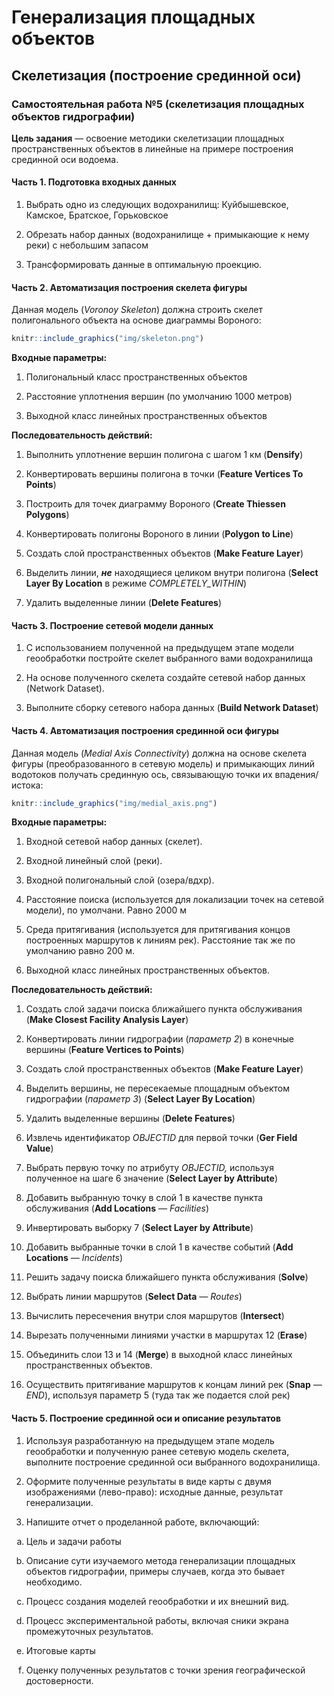 # Генерализация площадных объектов {#polygons}

## Скелетизация (построение срединной оси) {#polygons-skeleton}

### Самостоятельная работа №5 (скелетизация площадных объектов гидрографии) {#polygons-skeleton-work}

**Цель задания** --- освоение методики скелетизации площадных пространственных объектов в линейные на примере построения срединной оси водоема.

#### Часть 1. Подготовка входных данных {-}

1. Выбрать одно из следующих водохранилищ: Куйбышевское, Камское, Братское, Горьковское

2. Обрезать набор данных (водохранилище + примыкающие к нему реки) с небольшим запасом

3. Трансформировать данные в оптимальную проекцию.

#### Часть 2. Автоматизация построения скелета фигуры {-}

Данная модель (*Voronoy Skeleton*) должна строить скелет полигонального объекта на основе диаграммы Вороного:

```r
knitr::include_graphics("img/skeleton.png")
```

**Входные параметры:**

1. Полигональный класс пространственных объектов

2. Расстояние уплотнения вершин (по умолчанию 1000 метров)

3. Выходной класс линейных пространственных объектов

**Последовательность действий:**

1. Выполнить уплотнение вершин полигона с шагом 1 км (**Densify**)

2. Конвертировать вершины полигона в точки (**Feature Vertices To Points**)

3. Построить для точек диаграмму Вороного (**Create Thiessen Polygons**)

4. Конвертировать полигоны Вороного в линии (**Polygon to Line**)

5. Создать слой пространственных объектов (**Make Feature Layer**)

6. Выделить линии, ***не*** находящиеся целиком внутри полигона (**Select Layer By Location** в режиме *COMPLETELY\_WITHIN*)

7. Удалить выделенные линии (**Delete Features**)

#### Часть 3. Построение сетевой модели данных {-}

1. С использованием полученной на предыдущем этапе модели геообработки постройте скелет выбранного вами водохранилища

2. На основе полученного скелета создайте сетевой набор данных (Network Dataset).

3. Выполните сборку сетевого набора данных (**Build Network Dataset**)

#### Часть 4. Автоматизация построения срединной оси фигуры {-}

Данная модель (*Medial Axis Connectivity*) должна на основе скелета фигуры (преобразованного в сетевую модель) и примыкающих линий водотоков получать срединную ось, связывающую точки их впадения/истока:

```r
knitr::include_graphics("img/medial_axis.png")
```

**Входные параметры:**

1. Входной сетевой набор данных (скелет).

2. Входной линейный слой (реки).

3. Входной полигональный слой (озера/вдхр).

4. Расстояние поиска (используется для локализации точек на сетевой модели), по умолчани. Равно 2000 м

5. Среда притягивания (используется для притягивания концов построенных маршрутов к линиям рек). Расстояние так же по умолчанию равно 200 м.

6. Выходной класс линейных пространственных объектов.

**Последовательность действий:**

1. Создать слой задачи поиска ближайшего пункта обслуживания (**Make Closest Facility Analysis Layer**)

2. Конвертировать линии гидрографии (*параметр 2*) в конечные вершины (**Feature Vertices to Points**)

3. Создать слой пространственных объектов (**Make Feature Layer**)

4. Выделить вершины, не пересекаемые площадным объектом гидрографии (*параметр 3*) (**Select Layer By Location**)

5. Удалить выделенные вершины (**Delete Features**)

6. Извлечь идентификатор *OBJECTID* для первой точки (**Ger Field Value**)

7. Выбрать первую точку по атрибуту *OBJECTID,* используя полученное на шаге 6 значение (**Select Layer by Attribute**)

8. Добавить выбранную точку в слой 1 в качестве пункта обслуживания (**Add Locations** *--- Facilities*)

9. Инвертировать выборку 7 (**Select Layer by Attribute**)

10. Добавить выбранные точки в слой 1 в качестве событий (**Add Locations** *--- Incidents*)

11. Решить задачу поиска ближайшего пункта обслуживания (**Solve**)

12. Выбрать линии маршрутов (**Select Data** *--- Routes*)

13. Вычислить пересечения внутри слоя маршрутов (**Intersect**)

14. Вырезать полученными линиями участки в маршрутах 12 (**Erase**)

15. Объединить слои 13 и 14 (**Merge**) в выходной класс линейных пространственных объектов.

16. Осуществить притягивание маршрутов к концам линий рек (**Snap** *--- END*), используя параметр 5 (туда так же подается слой рек)

#### Часть 5. Построение срединной оси и описание результатов {-}

1. Используя разработанную на предыдущем этапе модель геообработки и полученную ранее сетевую модель скелета, выполните построение срединной оси выбранного водохранилища.

2. Оформите полученные результаты в виде карты с двумя изображениями (лево-право): исходные данные, результат генерализации.

3. Напишите отчет о проделанной работе, включающий:

 a. Цель и задачи работы

 b. Описание сути изучаемого метода генерализации площадных объектов гидрографии, примеры случаев, когда это бывает необходимо.

 c. Процесс создания моделей геообработки и их внешний вид.

 d. Процесс экспериментальной работы, включая сники экрана промежуточных результатов.

 e. Итоговые карты

 f. Оценку полученных результатов с точки зрения географической достоверности.